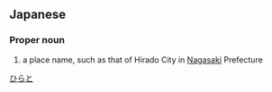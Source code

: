 ==Japanese==
{{ja-kanjitab|ひら|と|k2=ど|yomi=k|r=y}}

===Proper noun===
{{ja-pos|ひらど|proper}}

# a place name, such as that of Hirado City in [[Nagasaki]] Prefecture

[[Category:ja:Cities|ひらと]]
